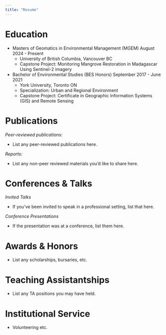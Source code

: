 ```yaml
---
title: "Resume"
---
```


# Education

-   Masters of Geomatics in Environmental Management (MGEM) August 2024 - Present
    -   University of British Columbia, Vancouver BC
    -   Capstone Project: Monitoring Mangrove Restoration in Madagascar Using Sentinel-2 imagery
    
    

-   Bachelor of Environmental Studies (BES Honors) September 2017 - June 2021
    -   York University, Toronto ON
    -   Specialization: Urban and Regional Environment
    -   Capstone Project: Certificate in Geographic Information Systems (GIS) and Remote Sensing


# Publications

*Peer-reviewed publications:*

-   List any peer-reviewed publications here.

*Reports:*

-   List any non-peer reviewed materials you'd like to share here.

# Conferences & Talks

*Invited Talks*

-   If you've been invited to speak in a professional setting, list that here.

*Conference Presentations*

-   If the presentation was at a conference, list them here.

# Awards & Honors

-   List any scholarships, bursaries, etc.

# Teaching Assistantships

-   List any TA positions you may have held.

# Institutional Service

-   Volunteering etc.
